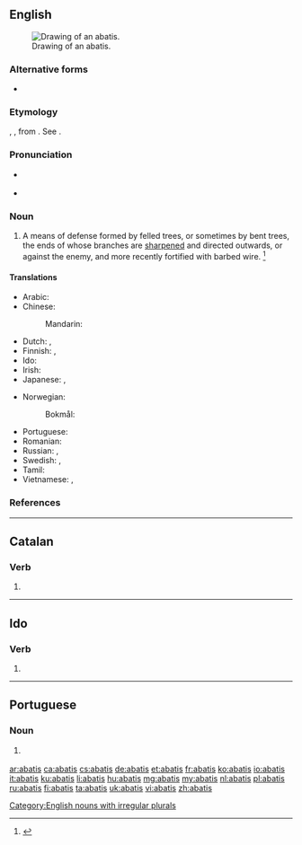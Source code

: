 {{also|Abatis|abatís}}
==English==
{{wikisource1911Enc|Abatis}}{{wikipedia}}
[[Image:Abatis (PSF).png|thumb|right|Drawing of an abatis.]]

===Alternative forms===
* {{l|en|abattis}}

===Etymology===
{{etyl|fr|en}} {{m|fr|abatis}}, {{m|fr|abattis||mass of things beaten or cut down}}, from {{m|fr|abattre}}. See {{m|en|abate}}.

===Pronunciation===
* {{a|RP}} {{IPA|/ˈæb.əˌtiː/|lang=en}}
* {{a|GenAm}} {{IPA|/ˈæb.əˌti/|/ˈæb.ə.tɪs/|lang=en}}

===Noun===
{{en-noun|abatis|abatises}}

# A means of defense formed by felled trees, or sometimes by bent trees, the ends of whose branches are [[sharpened]] and directed outwards, or against the enemy, and more recently fortified with barbed wire. {{defdate|Mid 19<sup>th</sup> century.}}<ref>{{R:SOED5|page=2}}</ref>

====Translations====
{{trans-top|means of defense}}
* Arabic: {{t|ar|حِظَار|m}}
* Chinese:
*: Mandarin: {{t+|cmn|鹿砦|tr=lùzhài|sc=Hani}}
* Dutch: {{t|nl|verhakking|m}}, {{t|nl|prikkeldraadversperring|m}}
* Finnish: {{t|fi|murros}}, {{t|fi|rytövarustus}}
* Ido: {{t+|io|abatajaro}}
* Irish: {{t|ga|leagarnach}}
* Japanese: {{t|ja|鹿砦|tr=ろくさい, rokusai}}, {{t|ja|逆茂木|tr=さかもぎ, sakamogi}}
{{trans-mid}}
* Norwegian:
*: Bokmål: {{t+|nb|forhugning|m|f}}
* Portuguese: {{t|pt|abatis|m}}
* Romanian: {{t+|ro|abatiză|f}}
* Russian: {{t-check|ru|[[засечный|засе́чная]] [[черта́]]|f}} {{attention|ru|2=was "[[засечный|засечная]] [[черта]]" - assumed sum-of-parts; if an idiom, remove the wikilinks to the individual words. see [[User:Kephir/gadgets/xte#Translation_fixing]]}}, {{t+|ru|засе́ка|f}}
* Swedish: {{t|sv|förhuggning|c}}, {{t+|sv|hinder|n}}
* Tamil: {{t+|ta|மரக்கிளை அரண்|sc=Taml}}
* Vietnamese: {{t-check|vi|[[đống]] [[cây]] [[chướng ngại]]}} {{attention|vi|2=was "[[đống]] [[cây]] [[chướng ngại]]" - assumed sum-of-parts; if an idiom, remove the wikilinks to the individual words. see [[User:Kephir/gadgets/xte#Translation_fixing]]}}, {{t-check|vi|cản|alt=đống cây cản}} {{attention|vi|2=was "đống cây [[cản]]" - assumed inflected form or vocalised spelling; please verify if linking is acceptable. see [[User:Kephir/gadgets/xte#Translation_fixing]]}}
{{trans-bottom}}

===References===
<references/>

[[Category:English nouns with irregular plurals]]

----

==Catalan==

===Verb===
{{head|ca|verb form}}

# {{ca-verb form of|p=2|n=sg|t=pres|m=sub|abatre}}

----

==Ido==

===Verb===
{{io-verb form}}

# {{io-form of|abat}}

----

==Portuguese==

===Noun===
{{pt-noun|m}}

# {{l|en|abatis}} {{gloss|fortification formed by felled trees with sharpened branches}}

[[ar:abatis]]
[[ca:abatis]]
[[cs:abatis]]
[[de:abatis]]
[[et:abatis]]
[[fr:abatis]]
[[ko:abatis]]
[[io:abatis]]
[[it:abatis]]
[[ku:abatis]]
[[li:abatis]]
[[hu:abatis]]
[[mg:abatis]]
[[my:abatis]]
[[nl:abatis]]
[[pl:abatis]]
[[ru:abatis]]
[[fi:abatis]]
[[ta:abatis]]
[[uk:abatis]]
[[vi:abatis]]
[[zh:abatis]]